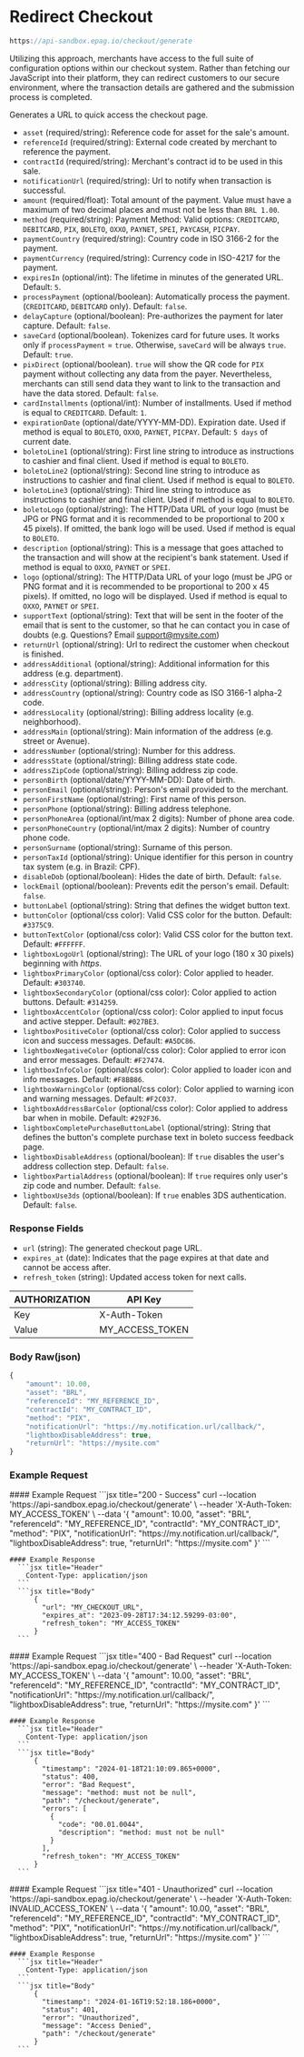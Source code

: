 
# Redirect Checkout

```jsx
https://api-sandbox.epag.io/checkout/generate
```

Utilizing this approach, merchants have access to the full suite of configuration options within our checkout system. Rather than fetching our JavaScript into their platform, they can redirect customers to our secure environment, where the transaction details are gathered and the submission process is completed.

Generates a URL to quick access the checkout page.
- `asset` (required/string): Reference code for asset for the sale's amount.
- `referenceId` (required/string): External code created by merchant to reference the payment.
- `contractId` (required/string): Merchant's contract id to be used in this sale.
- `notificationUrl` (required/string): Url to notify when transaction is successful.
- `amount` (required/float): Total amount of the payment. Value must have a maximum of two decimal places and must not be less than `BRL 1.00`.
- `method` (required/string): Payment Method: Valid options: `CREDITCARD`, `DEBITCARD`, `PIX`, `BOLETO`, `OXXO`, `PAYNET`, `SPEI`, `PAYCASH`, `PICPAY`.
- `paymentCountry` (required/string): Country code in ISO 3166-2 for the payment.
- `paymentCurrency` (required/string): Currency code in ISO-4217 for the payment.
- `expiresIn` (optional/int): The lifetime in minutes of the generated URL. Default: `5`.
- `processPayment` (optional/boolean): Automatically process the payment. (`CREDITCARD`, `DEBITCARD` only). Default: `false`.
- `delayCapture` (optional/boolean): Pre-authorizes the payment for later capture. Default: `false`.
- `saveCard` (optional/boolean). Tokenizes card for future uses. It works only if `processPayment` = `true`. Otherwise, `saveCard` will be always `true`. Default: `true`.
- `pixDirect` (optional/boolean). `true` will show the QR code for `PIX` payment without collecting any data from the payer. Nevertheless, merchants can still send data they want to link to the transaction and have the data stored. Default: `false`.
- `cardInstallments` (optional/int): Number of installments. Used if method is equal to `CREDITCARD`. Default: `1`.
- `expirationDate` (optional/date/YYYY-MM-DD). Expiration date. Used if method is equal to `BOLETO`, `OXXO`, `PAYNET`, `PICPAY`. Default: `5 days` of current date.
- `boletoLine1` (optional/string): First line string to introduce as instructions to cashier and final client. Used if method is equal to `BOLETO`.
- `boletoLine2` (optional/string): Second line string to introduce as instructions to cashier and final client. Used if method is equal to `BOLETO`.
- `boletoLine3` (optional/string): Third line string to introduce as instructions to cashier and final client. Used if method is equal to `BOLETO`.
- `boletoLogo` (optional/string): The HTTP/Data URL of your logo (must be JPG or PNG format and it is recommended to be proportional to 200 x 45 pixels). If omitted, the bank logo will be used. Used if method is equal to `BOLETO`.
- `description` (optional/string): This is a message that goes attached to the transaction and will show at the recipient's bank statement. Used if method is equal to `OXXO`, `PAYNET` or `SPEI`.
- `logo` (optional/string): The HTTP/Data URL of your logo (must be JPG or PNG format and it is recommended to be proportional to 200 x 45 pixels). If omitted, no logo will be displayed. Used if method is equal to `OXXO`, `PAYNET` or `SPEI`.
- `supportText` (optional/string): Text that will be sent in the footer of the email that is sent to the customer, so that he can contact you in case of doubts (e.g. Questions? Email [support@mysite.com](mailto:support@mysite.com))
- `returnUrl` (optional/string): Url to redirect the customer when checkout is finished.
- `addressAdditional` (optional/string): Additional information for this address (e.g. department).
- `addressCity` (optional/string): Billing address city.
- `addressCountry` (optional/string): Country code as ISO 3166-1 alpha-2 code.
- `addressLocality` (optional/string): Billing address locality (e.g. neighborhood).
- `addressMain` (optional/string): Main information of the address (e.g. street or Avenue).
- `addressNumber` (optional/string): Number for this address.
- `addressState` (optional/string): Billing address state code.
- `addressZipCode` (optional/string): Billing address zip code.
- `personBirth` (optional/date/YYYY-MM-DD): Date of birth.
- `personEmail` (optional/string): Person's email provided to the merchant.
- `personFirstName` (optional/string): First name of this person.
- `personPhone` (optional/string): Billing address telephone.
- `personPhoneArea` (optional/int/max 2 digits): Number of phone area code.
- `personPhoneCountry` (optional/int/max 2 digits): Number of country phone code.
- `personSurname` (optional/string): Surname of this person.
- `personTaxId` (optional/string): Unique identifier for this person in country tax system (e.g. in Brazil: CPF).
- `disableDob` (optional/boolean): Hides the date of birth. Default: `false`.
- `lockEmail` (optional/boolean): Prevents edit the person's email. Default: `false`.
- `buttonLabel` (optional/string): String that defines the widget button text.
- `buttonColor` (optional/css color): Valid CSS color for the button. Default: `#3375C9`.
- `buttonTextColor` (optional/css color): Valid CSS color for the button text. Default: `#FFFFFF`.
- `lightboxLogoUrl` (optional/string): The URL of your logo (180 x 30 pixels) beginning with _https_.
- `lightboxPrimaryColor` (optional/css color): Color applied to header. Default: `#303740`.
- `lightboxSecondaryColor` (optional/css color): Color applied to action buttons. Default: `#314259`.
- `lightboxAccentColor` (optional/css color): Color applied to input focus and active stepper. Default: `#027BE3`.
- `lightboxPositiveColor` (optional/css color): Color applied to success icon and success messages. Default: `#A5DC86`.
- `lightboxNegativeColor` (optional/css color): Color applied to error icon and error messages. Default: `#F27474`.
- `lightboxInfoColor` (optional/css color): Color applied to loader icon and info messages. Default: `#F8BB86`.
- `lightboxWarningColor` (optional/css color): Color applied to warning icon and warning messages. Default: `#F2C037`.
- `lightboxAddressBarColor` (optional/css color): Color applied to address bar when in mobile. Default: `#292F36`.
- `lightboxCompletePurchaseButtonLabel` (optional/string): String that defines the button's complete purchase text in boleto success feedback page.
- `lightboxDisableAddress` (optional/boolean): If `true` disables the user's address collection step. Default: `false`.
- `lightboxPartialAddress` (optional/boolean): If `true` requires only user's zip code and number. Default: `false`.
- `lightboxUse3ds` (optional/boolean): If `true` enables 3DS authentication. Default: `false`.

### Response Fields

- `url` (string): The generated checkout page URL.
- `expires_at` (date): Indicates that the page expires at that date and cannot be access after.
- `refresh_token` (string): Updated access token for next calls.

| AUTHORIZATION | API Key         | 
| ------------- | --------------- |
| Key           | X-Auth-Token    |
| Value         | MY_ACCESS_TOKEN |

### Body Raw(json)

```jsx title="json"
{
    "amount": 10.00,
    "asset": "BRL",
    "referenceId": "MY_REFERENCE_ID",
    "contractId": "MY_CONTRACT_ID",
    "method": "PIX",
    "notificationUrl": "https://my.notification.url/callback/",
    "lightboxDisableAddress": true,
    "returnUrl": "https://mysite.com"
}
```

### Example Request

<Tabs>
  <TabItem value="success" label="200 - Success">
    #### Example Request
      ```jsx title="200 - Success"
          curl --location 'https://api-sandbox.epag.io/checkout/generate' \
          --header 'X-Auth-Token: MY_ACCESS_TOKEN' \
          --data '{
              "amount": 10.00,
              "asset": "BRL",
              "referenceId": "MY_REFERENCE_ID",
              "contractId": "MY_CONTRACT_ID",
              "method": "PIX",
              "notificationUrl": "https://my.notification.url/callback/",
              "lightboxDisableAddress": true,
              "returnUrl": "https://mysite.com"
          }'
      ```

    #### Example Response
      ```jsx title="Header"
        Content-Type: application/json
      ```  
      ```jsx title="Body"
          {
            "url": "MY_CHECKOUT_URL",
            "expires_at": "2023-09-28T17:34:12.59299-03:00",
            "refresh_token": "MY_ACCESS_TOKEN"
          }
      ```
  </TabItem>
  <TabItem value="bad-request" label="400 - Bad Request">
    #### Example Request
      ```jsx title="400 - Bad Request"
          curl --location 'https://api-sandbox.epag.io/checkout/generate' \
          --header 'X-Auth-Token: MY_ACCESS_TOKEN' \
          --data '{
              "amount": 10.00,
              "asset": "BRL",
              "referenceId": "MY_REFERENCE_ID",
              "contractId": "MY_CONTRACT_ID",
              "notificationUrl": "https://my.notification.url/callback/",
              "lightboxDisableAddress": true,
              "returnUrl": "https://mysite.com"
          }'
      ```

    #### Example Response
      ```jsx title="Header"
        Content-Type: application/json
      ```  
      ```jsx title="Body"
          {
            "timestamp": "2024-01-18T21:10:09.865+0000",
            "status": 400,
            "error": "Bad Request",
            "message": "method: must not be null",
            "path": "/checkout/generate",
            "errors": [
              {
                "code": "00.01.0044",
                "description": "method: must not be null"
              }
            ],
            "refresh_token": "MY_ACCESS_TOKEN"
          }
      ```
  </TabItem>
  <TabItem value="unauthorized" label="401 - Unauthorized">
    #### Example Request
      ```jsx title="401 - Unauthorized"
          curl --location 'https://api-sandbox.epag.io/checkout/generate' \
          --header 'X-Auth-Token: INVALID_ACCESS_TOKEN' \
          --data '{
              "amount": 10.00,
              "asset": "BRL",
              "referenceId": "MY_REFERENCE_ID",
              "contractId": "MY_CONTRACT_ID",
              "method": "PIX",
              "notificationUrl": "https://my.notification.url/callback/",
              "lightboxDisableAddress": true,
              "returnUrl": "https://mysite.com"
          }'
      ```

    #### Example Response
      ```jsx title="Header"
        Content-Type: application/json
      ```  
      ```jsx title="Body"
          {
            "timestamp": "2024-01-16T19:52:18.186+0000",
            "status": 401,
            "error": "Unauthorized",
            "message": "Access Denied",
            "path": "/checkout/generate"
          }
      ```
  </TabItem>
</Tabs>